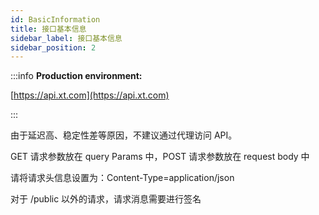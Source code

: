 ```yaml
---
id: BasicInformation
title: 接口基本信息
sidebar_label: 接口基本信息
sidebar_position: 2
---
```


:::info **Production environment:**

[https://api.xt.com](https://api.xt.com)

:::


  由于延迟高、稳定性差等原因，不建议通过代理访问 API。


  GET 请求参数放在 query Params 中，POST 请求参数放在 request body 中


  请将请求头信息设置为：Content-Type=application/json


  对于 /public 以外的请求，请求消息需要进行签名
